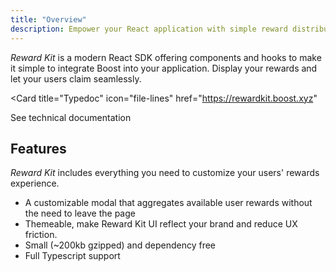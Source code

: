 ```yaml
---
title: "Overview"
description: Empower your React application with simple reward distribution powered by Boost
---
```



<RewardKitDisclaimer />

*Reward Kit* is a modern React SDK offering components and hooks to make it simple to integrate Boost into your application. Display your rewards and let your users claim seamlessly.

<Card
  title="Typedoc"
  icon="file-lines"
  href="https://rewardkit.boost.xyz"
>
  See technical documentation
</Card>

## Features

*Reward Kit* includes everything you need to customize your users' rewards experience.

- A customizable modal that aggregates available user rewards without the need to leave the page
- Themeable, make Reward Kit UI reflect your brand and reduce UX friction.
- Small (~200kb gzipped) and dependency free
- Full Typescript support
